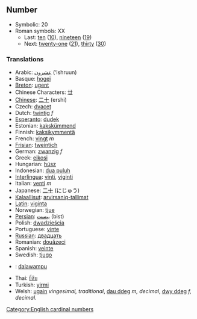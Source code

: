 ==Number==

*Symbolic: 20
*Roman symbols: XX
**Last: [[ten]] ([[10]]), [[nineteen]] ([[19]])
**Next: [[twenty-one]] ([[21]]), [[thirty]] ([[30]])

===Translations===
*Arabic: [[عشرون]] (‘ishruun)
*Basque: [[hogei]]
*[[Breton]]: [[ugent]]
*Chinese Characters: [[廿]]
*[[Chinese]]: [[二十]] (ershi)
*Czech: [[dvacet]]
*Dutch: [[twintig]] ''f''
*[[Esperanto]]: [[dudek]]
*Estonian: [[kakskümmend]]
*Finnish: [[kaksikymmentä]]
*French: [[vingt]] ''m''
*[[Frisian]]: [[tweintich]]
*German: [[zwanzig]] ''f''
*Greek: [[eikosi]]
*Hungarian: [[húsz]]
*Indonesian: [[dua puluh]]
*[[Interlingua]]: [[vinti]], [[viginti]]
*Italian: [[venti]] ''m''
*Japanese: [[二十]] (にじゅう)
*[[Kalaallisut]]: [[arvirsaniq-tallimat]]
*[[Latin]]: [[viginta]]
*Norwegian: [[tjue]]
*[[Persian]]: [[بيست]] (bist)
*Polish: [[dwadzieścia]]
*Portuguese: [[vinte]]
*[[Russian]]: [[двадцать]]
*Romanian: [[douăzeci]]
*Spanish: [[veinte]]
*Swedish: [[tjugo]]
*{{tl}}: [[dalawampu]]
*Thai: [[ยี่สิบ]]
*Turkish: [[yirmi]]
*Welsh: [[ugain]] ''vingesimal, traditional'', [[dau ddeg]] ''m, decimal'', [[dwy ddeg]] ''f, decimal''.

[[Category:English cardinal numbers]]
